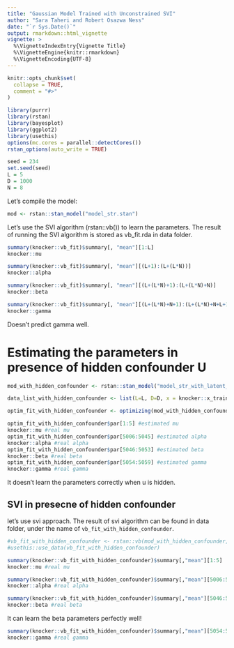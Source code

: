 ```yaml
---
title: "Gaussian Model Trained with Unconstrained SVI"
author: "Sara Taheri and Robert Osazwa Ness"
date: "`r Sys.Date()`"
output: rmarkdown::html_vignette
vignette: >
  %\VignetteIndexEntry{Vignette Title}
  %\VignetteEngine{knitr::rmarkdown}
  %\VignetteEncoding{UTF-8}
---
```


```r
knitr::opts_chunk$set(
  collapse = TRUE,
  comment = "#>"
)
```

```r
library(purrr)
library(rstan)
library(bayesplot)
library(ggplot2)
library(usethis)
options(mc.cores = parallel::detectCores())
rstan_options(auto_write = TRUE)
```

```r
seed = 234
set.seed(seed)
L = 5
D = 1000
N = 8
```

Let's compile the model:

```r
mod <- rstan::stan_model("model_str.stan")
```

Let's use the SVI algorithm (rstan::vb()) to learn the parameters. The result of running the SVI algorithm is stored as vb_fit.rda in data folder.
```r
summary(knocker::vb_fit)$summary[, "mean"][1:L]
knocker::mu

summary(knocker::vb_fit)$summary[, "mean"][(L+1):(L+(L*N))]
knocker::alpha

summary(knocker::vb_fit)$summary[, "mean"][(L+(L*N)+1):(L+(L*N)+N)]
knocker::beta

summary(knocker::vb_fit)$summary[, "mean"][(L+(L*N)+N+1):(L+(L*N)+N+L+1)]
knocker::gamma
```

Doesn't predict gamma well.

# Estimating the parameters in presence of hidden confounder U

```r
mod_with_hidden_confounder <- rstan::stan_model("model_str_with_latent_confounder.stan")
```

```r
data_list_with_hidden_confounder <- list(L=L, D=D, x = knocker::x_train, N =N, y = knocker::y_train, m = knocker::m_train)
```

```r
optim_fit_with_hidden_confounder <- optimizing(mod_with_hidden_confounder, data=data_list_with_hidden_confounder)
```


```r
optim_fit_with_hidden_confounder$par[1:5] #estimated mu
knocker::mu #real mu
optim_fit_with_hidden_confounder$par[5006:5045] #estimated alpha
knocker::alpha #real alpha
optim_fit_with_hidden_confounder$par[5046:5053] #estimated beta
knocker::beta #real beta
optim_fit_with_hidden_confounder$par[5054:5059] #estimated gamma
knocker::gamma #real gamma
```

It doesn't learn the parameters correctly when u is hidden.

## SVI in presecne of hidden confounder
 
let's use svi approach. The result of svi algorithm can be found in data folder, under the name of ```vb_fit_with_hidden_confounder```.

```r
#vb_fit_with_hidden_confounder <- rstan::vb(mod_with_hidden_confounder, data=data_list_with_hidden_confounder, seed = seed)
#usethis::use_data(vb_fit_with_hidden_confounder)
```

```r
summary(knocker::vb_fit_with_hidden_confounder)$summary[,"mean"][1:5]
knocker::mu #real mu
```

```r
summary(knocker::vb_fit_with_hidden_confounder)$summary[,"mean"][5006:5045]
knocker::alpha #real alpha
```

```r
summary(knocker::vb_fit_with_hidden_confounder)$summary[,"mean"][5046:5053]
knocker::beta #real beta
```

It can learn the beta parameters perfectly well!

```r
summary(knocker::vb_fit_with_hidden_confounder)$summary[,"mean"][5054:5059]
knocker::gamma #real gamma
```
